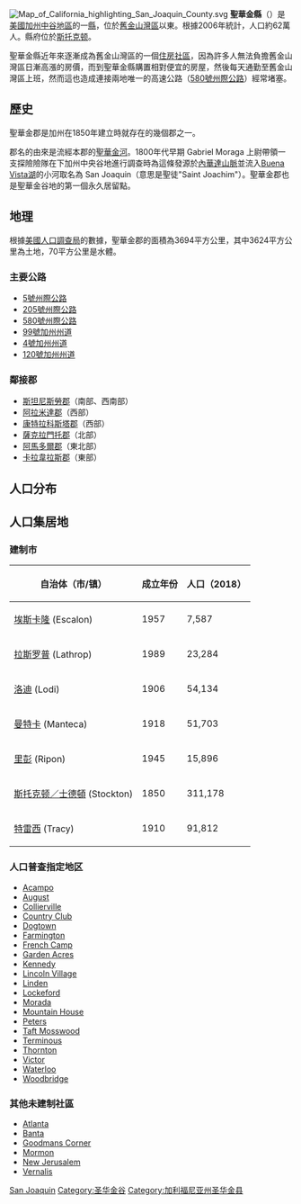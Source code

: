 {{noteTA|G1=US CA Cities}}
[[File:Map_of_California_highlighting_San_Joaquin_County.svg|thumb]]
'''聖華金縣'''（{{lang-en|San Joaquin County}}）是[[美國|美國]][[加州|加州]][[中央谷地|中谷地區]]的一[[縣|縣]]，位於[[舊金山灣區|舊金山灣區]]以東。根據2006年統計，人口約62萬人。縣府位於[[斯托克顿_(加利福尼亚州)|斯托克顿]]。

聖華金縣近年來逐漸成為舊金山灣區的一個[[住房社區|住房社區]]，因為許多人無法負擔舊金山灣區日漸高漲的房價，而到聖華金縣購置相對便宜的房屋，然後每天通勤至舊金山灣區上班，然而這也造成連接兩地唯一的高速公路（[[580號州際公路_(加利福尼亞州)|580號州際公路]]）經常堵塞。

==歷史==
聖華金郡是加州在1850年建立時就存在的幾個郡之一。

郡名的由來是流經本郡的[[聖華金河|聖華金河]]。1800年代早期 Gabriel Moraga 上尉帶領一支探險險隊在下加州中央谷地進行調查時為這條發源於[[内华达山脉_(美国)|內華達山脈]]並流入[[Buena_Vista湖|Buena Vista湖]]的小河取名為 San Joaquin（意思是聖徒"Saint Joachim"）。聖華金郡也是聖華金谷地的第一個永久居留點。

==地理==
根據[[美國人口調查局|美國人口調查局]]的數據，聖華金郡的面積為3694平方公里，其中3624平方公里為土地，70平方公里是水體。

===主要公路===
*[[5號州際公路|5號州際公路]]
*[[205號州際公路_(加利福尼亞州)|205號州際公路]]
*[[580號州際公路_(加利福尼亞州)|580號州際公路]]
*[[99號加州州道|99號加州州道]]
*[[4號加州州道|4號加州州道]]
*[[120號加州州道|120號加州州道]]

===鄰接郡===
*[[斯坦尼斯勞斯縣_(加利福尼亞州)|斯坦尼斯勞郡]]（南部、西南部）
*[[阿拉米達縣_(美國加州)|阿拉米達郡]]（西部）
*[[康特拉科斯塔縣_(加利福尼亞州)|康特拉科斯塔郡]]（西部）
*[[薩克拉門托縣_(加利福尼亞州)|薩克拉門托郡]]（北部）
*[[阿馬多爾縣_(加利福尼亞州)|阿馬多爾郡]]（東北部）
*[[卡拉韋拉斯縣_(加利福尼亞州)|卡拉韋拉斯郡]]（東部）

==人口分布==

==人口集居地==
===建制市===
{| class="wikitable sortable" style="margin:auto;"
! 自治体（市/镇）
! 成立年份
! 人口（2018）
|-
| [[埃斯卡隆_(加利福尼亚州)|埃斯卡隆]] (Escalon)
| 1957
| 7,587
|-
| [[拉斯罗普_(加利福尼亚州)|拉斯罗普]] (Lathrop)
| 1989
| 23,284
|-
| [[洛迪_(加利福尼亚州)|洛迪]] (Lodi)
| 1906
| 54,134
|-
| [[曼特卡_(加利福尼亚州)|曼特卡]] (Manteca)
| 1918
| 51,703
|-
| [[里彭_(加利福尼亚州)|里彭]] (Ripon)
| 1945
| 15,896
|-
| [[斯托克顿_(加利福尼亚州)|斯托克顿／士德頓]] (Stockton)
| 1850
| 311,178
|-
| [[特雷西_(加利福尼亚州)|特雷西]] (Tracy)
| 1910
| 91,812
|}

===人口普查指定地区===
{{div col|3}}
* [[Acampo,_California|Acampo]]
* [[August,_California|August]] 
* [[Collierville,_California|Collierville]]
* [[Country_Club,_California|Country Club]]
* [[Dogtown,_San_Joaquin_County,_California|Dogtown]]
* [[Farmington,_California|Farmington]]
* [[French_Camp,_California|French Camp]]
* [[Garden_Acres,_California|Garden Acres]]
* [[Kennedy,_California|Kennedy]]
* [[Lincoln_Village,_California|Lincoln Village]]
* [[Linden,_California|Linden]]
* [[Lockeford,_California|Lockeford]]
* [[Morada,_California|Morada]]
* [[Mountain_House,_San_Joaquin_County,_California|Mountain House]]
* [[Peters,_California|Peters]]
* [[Taft_Mosswood,_California|Taft Mosswood]]
* [[Terminous,_California|Terminous]]
* [[Thornton,_California|Thornton]]
* [[Victor,_California|Victor]]
* [[Waterloo,_California|Waterloo]]
* [[Woodbridge,_California|Woodbridge]]
{{div col end}}

===其他未建制社區===
* [[Atlanta,_California|Atlanta]]
* [[Banta,_California|Banta]]
* [[Goodmans_Corner,_California|Goodmans Corner]]
* [[Mormon,_California|Mormon]]
* [[New_Jerusalem,_San_Joaquin_County,_California|New Jerusalem]]
* [[Vernalis,_California|Vernalis]]
{{聖華金縣 (加利福尼亞州)}} 
{{California}}
[[Category:加利福尼亞州行政區劃|San Joaquin]]
[[Category:圣华金谷|Category:圣华金谷]]
[[Category:加利福尼亚州圣华金县|Category:加利福尼亚州圣华金县]]